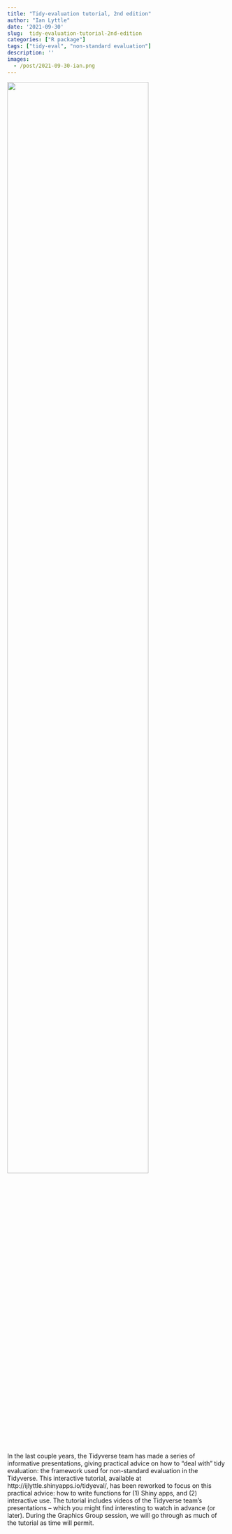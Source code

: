 ```yaml
---
title: "Tidy-evaluation tutorial, 2nd edition"
author: "Ian Lyttle"
date: '2021-09-30'
slug:  tidy-evaluation-tutorial-2nd-edition
categories: ["R package"]
tags: ["tidy-eval", "non-standard evaluation"]
description: ''
images:
  - /post/2021-09-30-ian.png
---
```


![](/post/2021-09-30-ian.png){width=80%}

In the last couple years, the Tidyverse team has made a series of informative presentations, giving practical advice on how to “deal with” tidy evaluation: the framework used for non-standard evaluation in the Tidyverse. This interactive tutorial, available at http://ijlyttle.shinyapps.io/tidyeval/, has been reworked to focus on this practical advice: how to write functions for (1) Shiny apps, and (2) interactive use. The tutorial includes videos of the Tidyverse team’s presentations – which you might find interesting to watch in advance (or later). During the Graphics Group session, we will go through as much of the tutorial as time will permit.  


